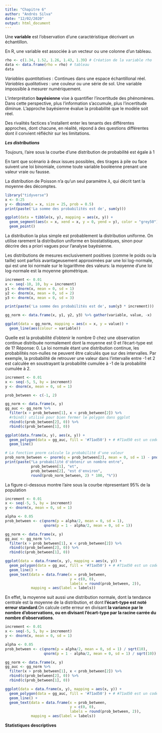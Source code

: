 ```yaml
---
title: "Chapitre 6"
author: "Andrés Silva"
date: "12/02/2020"
output: html_document
---
```


Une **variable** est l’observation d’une caractéristique décrivant un échantillon.

En R, une variable est associée à un vecteur ou une colonne d’un tableau.

```r
rho <- c(1.34, 1.52, 1.26, 1.43, 1.39) # Création de la variable rho
data <- data.frame(rho = rho) # tableau
data
```

_Variables quantitatives_ : Continues dans une espace échantillonal réel.
_Variables qualitatives_ : une couleur ou une série de sol. Une variable impossible à mesurer numériquement.

L’interprétation __bayésienne__ vise à quantifier l’incertitude des phénomènes. Dans cette perspective, plus l’information s’accumule, plus l’incertitude diminue. L’approche bayésienne évalue la probabilité que le modèle soit réel.

Des rivalités factices s’installent enter les tenants des différentes approches, dont chacune, en réalité, répond à des questions différentes dont il convient réfléchir sur les limitations.

***Les distributions***

Toujours, l’aire sous la courbe d’une distribution de probabilité est égale à 1

En tant que scénario à deux issues possibles, des tirages à pile ou face suivent une loi binomiale, comme toute variable booléenne prenant une valeur vraie ou fausse.

La distribution de Poisson n’a qu’un seul paramètre $\lambda$, qui décrit tant la moyenne des décomptes.

```r
library("tidyverse")
x <- 0:25
y <- dbinom(x = x, size = 25, prob = 0.5)
print(paste('La somme des probabilités est de', sum(y)))

ggplot(data = tibble(x, y), mapping = aes(x, y)) +
  geom_segment(aes(x = x, xend = x, y = 0, yend = y), color = "grey50") +
  geom_point()
```

La distribution la plus simple est probablement la distribution uniforme. On utilise rarement la distribution uniforme en biostatistiques, sinon pour décrire des a priori vagues pour l’analyse bayésienne.

Les distributions de mesures exclusivement positives (comme le poids ou la taille) sont parfois avantageusement approximées par une loi log-normale, qui est une loi normale sur le logarithme des valeurs: la moyenne d’une loi log-normale est la moyenne géométrique.

```r
increment <- 0.01
x <- seq(-10, 10, by = increment)
y1 <- dnorm(x, mean = 0, sd = 1)
y2 <- dnorm(x, mean = 0, sd = 2)
y3 <- dnorm(x, mean = 0, sd = 3)

print(paste('La somme des probabilités est de', sum(y3 * increment)))

gg_norm <- data.frame(x, y1, y2, y3) %>% gather(variable, value, -x)

ggplot(data = gg_norm, mapping = aes(x = x, y = value)) +
  geom_line(aes(colour = variable))
```

Quelle est la probabilité d’obtenir le nombre 0 chez une observation continue distribuée normalement dont la moyenne est 0 et l’écart-type est de 1? Réponse: 0. La loi normale étant une distribution continue, les probabilités non-nulles ne peuvent être calculés que sur des intervalles. Par exemple, la probabilité de retrouver une valeur dans l’intervalle entre -1 et 2 est calculée en soustrayant la probabilité cumulée à -1 de la probabilité cumulée à 2.

```r
increment <- 0.01
x <- seq(-5, 5, by = increment)
y <- dnorm(x, mean = 0, sd = 1)

prob_between <- c(-1, 2)

gg_norm <- data.frame(x, y)
gg_auc <- gg_norm %>%
  filter(x > prob_between[1], x < prob_between[2]) %>%
  #rbind() utilisé pour bien fermer le polygon dans ggplot
  rbind(c(prob_between[2], 0)) %>%
  rbind(c(prob_between[1], 0))

ggplot(data.frame(x, y), aes(x, y)) +
  geom_polygon(data = gg_auc, fill = '#71ad50') + # #71ad50 est un code de couleur format hexadécimal
  geom_line()
```

```r
# La fonction pnorm calcule la probabilité d'une valeur 
prob_norm_between <- pnorm(q = prob_between[2], mean = 0, sd = 1) - pnorm(q = prob_between[1], mean = 0, sd = 1)
print(paste("La probabilité d'obtenir un nombre entre", 
            prob_between[1], "et", 
            prob_between[2], "est d'environ", 
            round(prob_norm_between, 2) * 100, "%"))
```

La figure ci-dessous montre l'aire sous la courbe répresentant 95% de la population

```r
increment <- 0.01
x <- seq(-5, 5, by = increment)
y <- dnorm(x, mean = 0, sd = 1)

alpha <- 0.05
prob_between <- c(qnorm(p = alpha/2, mean = 0, sd = 1),
                  qnorm(p = 1 - alpha/2, mean = 0, sd = 1))

gg_norm <- data.frame(x, y)
gg_auc <- gg_norm %>%
  filter(x > prob_between[1], x < prob_between[2]) %>%
  rbind(c(prob_between[2], 0)) %>%
  rbind(c(prob_between[1], 0))

ggplot(data = data.frame(x, y), mapping = aes(x, y)) +
  geom_polygon(data = gg_auc, fill = '#71ad50') + # #71ad50 est un code de couleur format hexadécimal
  geom_line() +
  geom_text(data = data.frame(x = prob_between,
                              y = c(0, 0),
                              labels = round(prob_between, 2)),
            mapping = aes(label = labels))
```

En effet, la moyenne suit aussi une distribution normale, dont la tendance centrale est la moyenne de la distribution, et dont **l’écart-type est noté erreur standard**.On calcule cette erreur en divisant **la variance par le nombre d’observations, ou en divisant l’écart-type par la racine carrée du nombre d’observations**.

```r
increment <- 0.01
x <- seq(-5, 5, by = increment)
y <- dnorm(x, mean = 0, sd = 1)

alpha <- 0.05
prob_between <- c(qnorm(p = alpha/2, mean = 0, sd = 1) / sqrt(10),
                  qnorm(p = 1 - alpha/2, mean = 0, sd = 1) / sqrt(10))

gg_norm <- data.frame(x, y)
gg_auc <- gg_norm %>%
  filter(x > prob_between[1], x < prob_between[2]) %>%
  rbind(c(prob_between[2], 0)) %>%
  rbind(c(prob_between[1], 0))

ggplot(data = data.frame(x, y), mapping = aes(x, y)) +
  geom_polygon(data = gg_auc, fill = '#71ad50') + # #71ad50 est un code de couleur format hexadécimal
  geom_line() +
  geom_text(data = data.frame(x = prob_between,
                              y = c(0, 0),
                              labels = round(prob_between, 2)),
            mapping = aes(label = labels))
```

**Statistiques descriptives**


